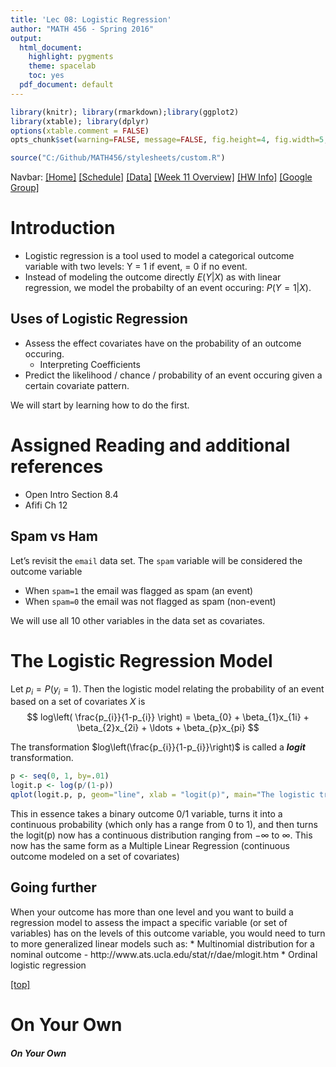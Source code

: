 ```yaml
---
title: 'Lec 08: Logistic Regression'
author: "MATH 456 - Spring 2016"
output:
  html_document:
    highlight: pygments
    theme: spacelab
    toc: yes
  pdf_document: default
---
```

```r
library(knitr); library(rmarkdown);library(ggplot2)
library(xtable); library(dplyr)
options(xtable.comment = FALSE)
opts_chunk$set(warning=FALSE, message=FALSE, fig.height=4, fig.width=5, fig.align='center') 
```

```r
source("C:/Github/MATH456/stylesheets/custom.R")
```

Navbar: [[Home]](../index.html) [[Schedule]](../Schedule.html) [[Data]](../data/Datasets.html) [[Week 11 Overview]](../wk11.html) [[HW Info]](../HW_Info.html)  [[Google Group]](https://groups.google.com/forum/#!forum/csuc_stat)



# Introduction

* Logistic regression is a tool used to model a categorical outcome variable with
  two levels: Y = 1 if event, = 0 if no event. 
* Instead of modeling the outcome directly $E(Y|X)$ as with linear regression, 
  we model the probabilty of an event occuring: $P(Y=1|X)$. 

## Uses of Logistic Regression
* Assess the effect covariates have on the probability of an outcome occuring. 
    - Interpreting Coefficients
* Predict the likelihood / chance / probability of an event occuring given a
  certain covariate pattern.  

We will start by learning how to do the first. 

# Assigned Reading and additional references

* Open Intro Section 8.4
* Afifi Ch 12


##  Spam vs Ham
Let's revisit the `email` data set. The `spam` variable will be considered the
outcome variable

* When `spam=1` the email was flagged as spam (an event) 
* When `spam=0` the email was not flagged as spam (non-event)

We will use all 10 other variables in the data set as covariates.
  

# The Logistic Regression Model
Let $p_{i} = P(y_{i}=1)$. Then the logistic model relating the probability of 
an event based on a set of covariates $X$ is
$$
log\left(
\frac{p_{i}}{1-p_{i}}
\right) = \beta_{0} + \beta_{1}x_{1i} + \beta_{2}x_{2i} + \ldots + \beta_{p}x_{pi}
$$

The transformation $log\left(\frac{p_{i}}{1-p_{i}}\right)$ is called a **_logit_** 
transformation. 

```r
p <- seq(0, 1, by=.01)
logit.p <- log(p/(1-p))
qplot(logit.p, p, geom="line", xlab = "logit(p)", main="The logistic transformation")
```

This in essence takes a binary outcome 0/1 variable, turns it into a continuous 
probability (which only has a range from 0 to 1), and then turns
the logit(p) now has a continuous distribution ranging from $-\infty$ to $\infty$. 
This now has the same form as a Multiple Linear Regression (continuous outcome modeled
on a set of covariates)




## Going further
When your outcome has more than one level and you want to build a regression
model to assess the impact a specific variable (or set of variables) has on 
the levels of this outcome variable, you would need to turn to more
generalized linear models such as: 
* Multinomial distribution for a nominal outcome
    - http://www.ats.ucla.edu/stat/r/dae/mlogit.htm
* Ordinal logistic regression


[[top]](lec08_LogisticRegression.html)

# On Your Own

##### On Your Own

    
    
    